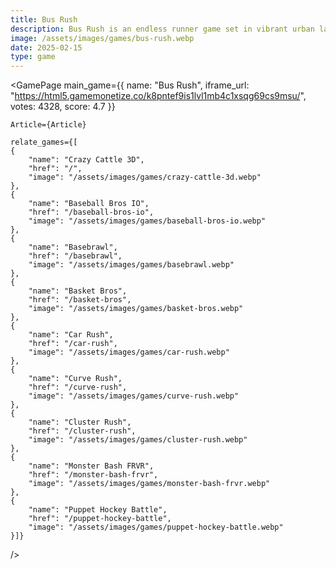 ```yaml
---
title: Bus Rush
description: Bus Rush is an endless runner game set in vibrant urban landscapes. Dodge obstacles, collect coins, and unlock characters with intuitive swipe controls for a fast-paced, strategic adventure.
image: /assets/images/games/bus-rush.webp
date: 2025-02-15
type: game
---
```


  
<GamePage 
    main_game={{
    name: "Bus Rush",
    iframe_url: "https://html5.gamemonetize.co/k8pntef9is1lvl1mb4c1xsqg69cs9msu/",
    votes: 4328,
    score: 4.7
}} 

    Article={Article}

    relate_games={[
    {
        "name": "Crazy Cattle 3D",
        "href": "/",
        "image": "/assets/images/games/crazy-cattle-3d.webp"
    },
    {
        "name": "Baseball Bros IO",
        "href": "/baseball-bros-io",
        "image": "/assets/images/games/baseball-bros-io.webp"
    },
    {
        "name": "Basebrawl",
        "href": "/basebrawl",
        "image": "/assets/images/games/basebrawl.webp"
    },
    {
        "name": "Basket Bros",
        "href": "/basket-bros",
        "image": "/assets/images/games/basket-bros.webp"
    },
    {
        "name": "Car Rush",
        "href": "/car-rush",
        "image": "/assets/images/games/car-rush.webp"
    },
    {
        "name": "Curve Rush",
        "href": "/curve-rush",
        "image": "/assets/images/games/curve-rush.webp"
    },
    {
        "name": "Cluster Rush",
        "href": "/cluster-rush",
        "image": "/assets/images/games/cluster-rush.webp"
    },
    {
        "name": "Monster Bash FRVR",
        "href": "/monster-bash-frvr",
        "image": "/assets/images/games/monster-bash-frvr.webp"
    },
    {
        "name": "Puppet Hockey Battle",
        "href": "/puppet-hockey-battle",
        "image": "/assets/images/games/puppet-hockey-battle.webp"
    }]}
 />